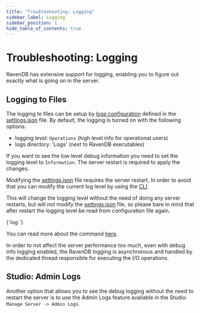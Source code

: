 ```yaml
---
title: "Troubleshooting: Logging"
sidebar_label: Logging
sidebar_position: 1
hide_table_of_contents: true
---
```



# Troubleshooting: Logging

RavenDB has extensive support for logging, enabling you to figure out exactly what is going on in the server.

## Logging to Files

The logging to files can be setup by [logs configuration](../../server/configuration/logs-configuration.mdx) defined in the [settings.json](../configuration/configuration-options.mdx#json) file. By default, the logging
is turned on with the following options:

- logging level: `Operations` (high level info for operational users)
- logs directory: 'Logs' (next to RavenDB executables)

If you want to see the low level debug information you need to set the logging level to `Information`. The server restart is required to apply the changes.

<Admonition type="note" title="RavenCLI" id="ravencli" href="#ravencli">

Modifying the [settings.json](../configuration/configuration-options.mdx#json) file requires the server restart. In order to avoid that you can modify the current log level by using the [CLI](../../server/administration/cli.mdx). 

This will change the logging level without the need of doing any server restarts, but will not modify the [settings.json](../configuration/configuration-options.mdx#json) file, so please bare in mind that after restart the logging level be read from configuration file again.

<TabItem value="plain" label="plain">
<CodeBlock language="plain">
{`log <on|off|http-on|http-off|none|operations|information>
`}
</CodeBlock>
</TabItem>

You can read more about the command [here](../../server/administration/cli.mdx#log).

</Admonition>

<Admonition type="note" title="Async log" id="async-log" href="#async-log">

In order to not affect the server performance too much, even with debug info logging enabled, the RavenDB logging is asynchronous and 
handled by the dedicated thread responsible for executing the I/O operations.

</Admonition>



## Studio: Admin Logs

Another option that allows you to see the debug logging without the need to restart the server is to use the Admin Logs feature available in the Studio: `Manage Server -> Admin Logs`.



